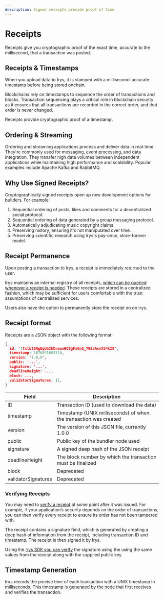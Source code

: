 ```yaml
---
description: Signed receipts provide proof of time
---
```



# Receipts

Receipts give you cryptographic proof of the exact time, accurate to the millisecond, that a transaction was posted.

## Receipts & Timestamps

When you upload data to Irys, it is stamped with a millisecond-accurate timestamp before being stored onchain.

Blockchains rely on timestamps to sequence the order of transactions and blocks. Transaction sequencing plays a critical role in blockchain security as it ensures that all transactions are recorded in the correct order, and that order is never changed.

Receipts provide cryptographic proof of a timestamp.

## Ordering & Streaming

Ordering and streaming applications process and deliver data in real-time. They're commonly used for messaging, event processing, and data integration. They transfer high data volumes between independent applications while maintaining high performance and scalability. Popular examples include Apache Kafka and RabbitMQ.

## Why Use Signed Receipts?

Cryptographically signed receipts open up new development options for builders. For example:

1. Sequential ordering of posts, likes and comments for a decentralized social protocol.
2. Sequential ordering of data generated by a group messaging protocol.
3. Automatically adjudicating music copyright claims.
4. Preserving history, ensuring it's not manipulated over time.
5. Preserving scientific research using Irys's pay-once, store-forever model.

## Receipt Permanence

Upon posting a transaction to Irys, a receipt is immediately returned to the user.

Irys maintains an internal registry of all receipts, [which can be queried whenever a receipt is needed](/build/d/sdk/api/utils-getReceipt). These receipts are stored in a centralized fashion, which may be sufficient for users comfortable with the trust assumptions of centralized services.

Users also have the option to permanently store the receipt on on Irys.

## Receipt format

Receipts are a JSON object with the following format:

```json
{
  id: '1Txlbl5NgEqUbIkDnnunHC0gFx0n8_Y92zAsoX54kI8',
  timestamp: 1676891681110,
  version: '1.0.0',
  public: '...',
  signature: '...',
  deadlineHeight: ...,
  block: ...,
  validatorSignatures: [],
}
```

| Field               | Description                                                            |
| ------------------- | ---------------------------------------------------------------------- |
| ID                  | Transaction ID (used to download the data)                             |
| timestamp           | Timestamp (UNIX milliseconds) of when the transaction was created      |
| version             | The version of this JSON file, currently 1.0.0                         |
| public              | Public key of the bundler node used                                    |
| signature           | A signed deep hash of the JSON receipt                                 |
| deadlineHeight      | The block number by which the transaction must be finalized            |
| block               | Deprecated                                                             |
| validatorSignatures | Deprecated                                                             |

### Verifying Receipts

You may need to [verify a receipt](/build/d/sdk/api/utils-verifyReceipt) at some point after it was issued. For example, if your application’s security depends on the order of transactions, you can then verify every receipt to ensure its order has not been tampered with.

The receipt contains a signature field, which is generated by creating a deep hash of information from the receipt, including transaction ID and timestamp. The receipt is then signed it by Irys.

Using the [Irys SDK you can verify](/build/d/sdk/api/utils-verifyReceipt) the signature using the using the same values from the receipt along with the supplied public key.

## Timestamp Generation

Irys records the precise time of each transaction with a UNIX timestamp in milliseconds. This timestamp is generated by the node that first receives and verifies the transaction.
